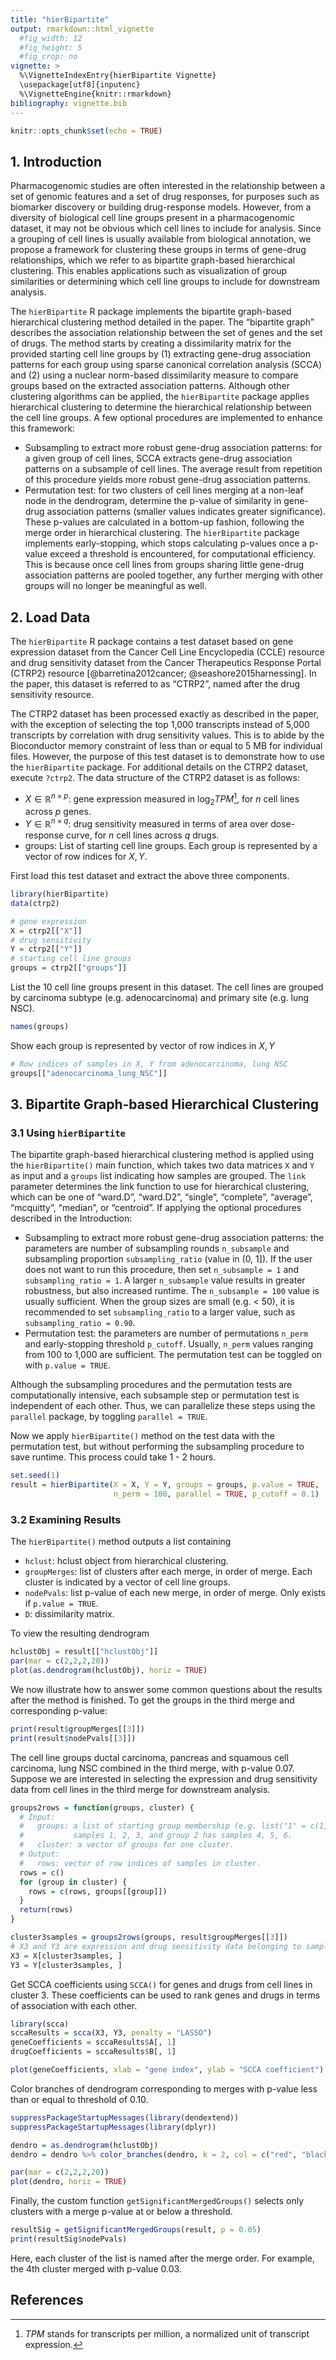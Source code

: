 ```yaml
---
title: "hierBipartite"
output: rmarkdown::html_vignette
  #fig_width: 12
  #fig_height: 5
  #fig_crop: no
vignette: >
  %\VignetteIndexEntry{hierBipartite Vignette}
  \usepackage[utf8]{inputenc}
  %\VignetteEngine{knitr::rmarkdown}
bibliography: vignette.bib
---
```


```r
knitr::opts_chunk$set(echo = TRUE)
```

## 1. Introduction
Pharmacogenomic studies are often interested in the relationship between a set of genomic features and a set of drug responses, for purposes such as biomarker discovery or building drug-response models. However, from a diversity of biological cell line groups present in a pharmacogenomic dataset, it may not be obvious which cell lines to include for analysis. Since a grouping of cell lines is usually available from biological annotation, we propose a framework for clustering these groups in terms of gene-drug relationships, which we refer to as bipartite graph-based hierarchical clustering. This enables applications such as visualization of group similarities or determining which cell line groups to include for downstream analysis. 

The $\texttt{hierBipartite}$ R package implements the bipartite graph-based hierarchical clustering method detailed in the paper. The "bipartite graph" describes the association relationship between the set of genes and the set of drugs. The method starts by creating a dissimilarity matrix for the provided starting cell line groups by (1) extracting gene-drug association patterns for each group using sparse canonical correlation analysis (SCCA) and (2) using a nuclear norm-based dissimilarity measure to compare groups based on the extracted association patterns.  Although other clustering algorithms can be applied, the $\texttt{hierBipartite}$ package applies hierarchical clustering to determine the hierarchical relationship between the cell line groups. A few optional procedures are implemented to enhance this framework:

+ Subsampling to extract more robust gene-drug association patterns: for a given group of cell lines, SCCA extracts gene-drug association patterns on a subsample of cell lines. The average result from repetition of this procedure yields more robust gene-drug association patterns.
+ Permutation test: for two clusters of cell lines merging at a non-leaf node in the dendrogram, determine the p-value of similarity in gene-drug association patterns (smaller values indicates greater significance). These p-values are calculated in a bottom-up fashion, following the merge order in hierarchical clustering. The $\texttt{hierBipartite}$ package implements early-stopping, which stops calculating p-values once a p-value exceed a threshold is encountered, for computational efficiency. This is because once cell lines from groups sharing little gene-drug association patterns are pooled together, any further merging with other groups will no longer be meaningful as well.

## 2. Load Data

The $\texttt{hierBipartite}$ R package contains a test dataset based on gene expression dataset from the Cancer Cell Line Encyclopedia (CCLE) resource and drug sensitivity dataset from the Cancer Therapeutics Response Portal (CTRP2) resource [@barretina2012cancer; @seashore2015harnessing]. In the paper, this dataset is referred to as "CTRP2", named after the drug sensitivity resource. 

The CTRP2 dataset has been processed exactly as described in the paper, with the exception of selecting the top 1,000 transcripts instead of 5,000 transcripts by correlation with drug sensitivity values. This is to abide by the Bioconductor memory constraint of less than or equal to 5 MB for individual files. However, the purpose of this test dataset is to demonstrate how to use the $\texttt{hierBipartite}$ package. For additional details on the CTRP2 dataset, execute `?ctrp2`. The data structure of the CTRP2 dataset is as follows:

+ $X \in \mathbb{R}^{n \times p}$: gene expression measured in $\log_{2}TPM$^[$TPM$ stands for transcripts per million, a normalized unit of transcript expression.], for $n$ cell lines across $p$ genes.
+ $Y \in \mathbb{R}^{n \times q}$: drug sensitivity measured in terms of area over dose-response curve, for $n$ cell lines across $q$ drugs.
+ groups: List of starting cell line groups. Each group is represented by a vector of row indices for $X, Y$.

First load this test dataset and extract the above three components. 

```r
library(hierBipartite)
data(ctrp2)

# gene expression
X = ctrp2[["X"]]
# drug sensitivity
Y = ctrp2[["Y"]]
# starting cell line groups
groups = ctrp2[["groups"]]
```

List the 10 cell line groups present in this dataset. The cell lines are grouped by carcinoma subtype (e.g. adenocarcinoma) and primary site (e.g. lung NSC).

```r
names(groups)
```

Show each group is represented by vector of row indices in $X, Y$

```r
# Row indices of samples in X, Y from adenocarcinoma, lung NSC
groups[["adenocarcinoma_lung_NSC"]]
```

## 3. Bipartite Graph-based Hierarchical Clustering

### 3.1 Using $\texttt{hierBipartite}$

The bipartite graph-based hierarchical clustering method is applied using the `hierBipartite()` main function, which takes two data matrices `X` and `Y` as input and a `groups` list indicating how samples are grouped. The `link` parameter determines the link function to use for hierarchical clustering, which can be one of "ward.D", "ward.D2", "single", "complete", "average", "mcquitty", "median", or "centroid". If applying the optional procedures described in the Introduction:

+ Subsampling to extract more robust gene-drug association patterns: the parameters are number of subsampling rounds `n_subsample` and subsampling proportion `subsampling_ratio` (value in (0, 1]). If the user does not want to run this procedure, then set `n_subsample = 1` and `subsampling_ratio = 1`. A larger `n_subsample` value results in greater robustness, but also increased runtime. The `n_subsample = 100` value is usually sufficient. When the group sizes are small (e.g. < 50), it is recommended to set `subsampling_ratio` to a larger value, such as `subsampling_ratio = 0.90`. 
+ Permutation test: the parameters are number of permutations `n_perm` and early-stopping threshold `p_cutoff`. Usually, `n_perm` values ranging from 100 to 1,000 are sufficient. The permutation test can be toggled on with `p.value = TRUE`. 

Although the subsampling procedures and the permutation tests are computationally intensive, each subsample step or permutation test is independent of each other. Thus, we can parallelize these steps using the `parallel` package, by toggling `parallel = TRUE`. 

Now we apply `hierBipartite()` method on the test data with the permutation test, but without performing the subsampling procedure to save runtime. This process could take 1 - 2 hours. 

```r
set.seed(1)
result = hierBipartite(X = X, Y = Y, groups = groups, p.value = TRUE, 
                       n_perm = 100, parallel = TRUE, p_cutoff = 0.1)
```

### 3.2 Examining Results

The `hierBipartite()` method outputs a list containing

+ `hclust`: hclust object from hierarchical clustering.
+ `groupMerges`: list of clusters after each merge, in order of merge. Each cluster is indicated by a vector of cell line groups. 
+ `nodePvals`: list p-value of each new merge, in order of merge. Only exists if `p.value = TRUE`.
+ `D`: dissimilarity matrix.

To view the resulting dendrogram

```r
hclustObj = result[["hclustObj"]]
par(mar = c(2,2,2,20))
plot(as.dendrogram(hclustObj), horiz = TRUE)
```

We now illustrate how to answer some common questions about the results after the method is finished. To get the groups in the third merge and corresponding p-value:

```r
print(result$groupMerges[[3]])
print(result$nodePvals[[3]])
```
The cell line groups ductal carcinoma, pancreas and squamous cell carcinoma, lung NSC combined in the third merge, with p-value 0.07. Suppose we are interested in selecting the expression and drug sensitivity data from cell lines in the third merge for downstream analysis.

```r
groups2rows = function(groups, cluster) {
  # Input:
  #   groups: a list of starting group membership (e.g. list("1" = c(1,2,3), "2" = c(4,5,6)) means group 1 has
  #           samples 1, 2, 3, and group 2 has samples 4, 5, 6.
  #   cluster: a vector of groups for one cluster.
  # Output:
  #   rows: vector of row indices of samples in cluster.
  rows = c()
  for (group in cluster) {
    rows = c(rows, groups[[group]])
  }
  return(rows)
}

cluster3samples = groups2rows(groups, result$groupMerges[[3]])
# X3 and Y3 are expression and drug sensitivity data belonging to samples in third merge
X3 = X[cluster3samples, ]
Y3 = Y[cluster3samples, ]
```

Get SCCA coefficients using $\texttt{SCCA()}$ for genes and drugs from cell lines in cluster 3. These coefficients can be used to rank genes and drugs in terms of association with each other. 

```r
library(scca)
sccaResults = scca(X3, Y3, penalty = "LASSO")
geneCoefficients = sccaResults$A[, 1]
drugCoefficients = sccaResults$B[, 1]

plot(geneCoefficients, xlab = "gene index", ylab = "SCCA coefficient")
```

Color branches of dendrogram corresponding to merges with p-value less than or equal to threshold of 0.10.

```r
suppressPackageStartupMessages(library(dendextend))
suppressPackageStartupMessages(library(dplyr))

dendro = as.dendrogram(hclustObj)
dendro = dendro %>% color_branches(dendro, k = 2, col = c("red", "black"))

par(mar = c(2,2,2,20))
plot(dendro, horiz = TRUE)
```

Finally, the custom function `getSignificantMergedGroups()` selects only clusters with a merge p-value at or below a threshold.

```r
resultSig = getSignificantMergedGroups(result, p = 0.05)
print(resultSig$nodePvals)
```

Here, each cluster of the list is named after the merge order. For example, the 4th cluster merged with p-value 0.03. 

## References


